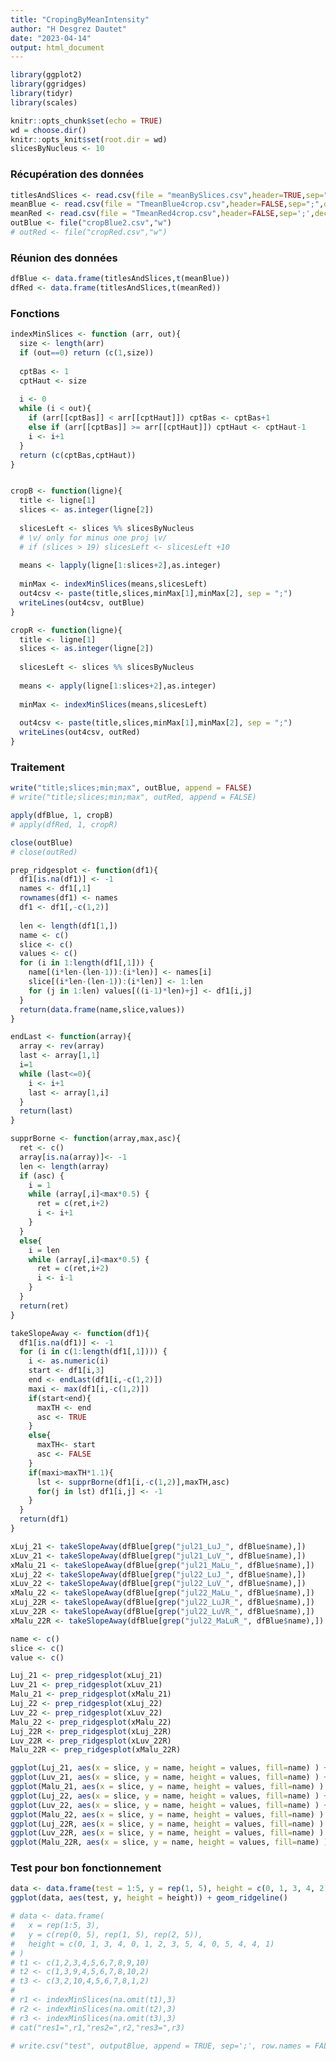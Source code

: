 ---
title: "CropingByMeanIntensity"
author: "H Desgrez Dautet"
date: "2023-04-14"
output: html_document
---

```{r library}
library(ggplot2)
library(ggridges)
library(tidyr)
library(scales)
```

```{r setup, include=FALSE}
knitr::opts_chunk$set(echo = TRUE)
wd = choose.dir()
knitr::opts_knit$set(root.dir = wd)
slicesByNucleus <- 10
```

### Récupération des données

```{r import}
titlesAndSlices <- read.csv(file = "meanBySlices.csv",header=TRUE,sep=";",dec=".")
meanBlue <- read.csv(file = "TmeanBlue4crop.csv",header=FALSE,sep=";",dec=".")
meanRed <- read.csv(file = "TmeanRed4crop.csv",header=FALSE,sep=';',dec='.')
outBlue <- file("cropBlue2.csv","w")
# outRed <- file("cropRed.csv","w")
```

### Réunion des données

```{r merge}
dfBlue <- data.frame(titlesAndSlices,t(meanBlue))
dfRed <- data.frame(titlesAndSlices,t(meanRed))
```

### Fonctions

```{r function}
indexMinSlices <- function (arr, out){
  size <- length(arr)
  if (out==0) return (c(1,size))
  
  cptBas <- 1
  cptHaut <- size
  
  i <- 0
  while (i < out){
    if (arr[[cptBas]] < arr[[cptHaut]]) cptBas <- cptBas+1
    else if (arr[[cptBas]] >= arr[[cptHaut]]) cptHaut <- cptHaut-1
    i <- i+1
  }
  return (c(cptBas,cptHaut))
}


cropB <- function(ligne){
  title <- ligne[1]
  slices <- as.integer(ligne[2])
  
  slicesLeft <- slices %% slicesByNucleus
  # \v/ only for minus one proj \v/
  # if (slices > 19) slicesLeft <- slicesLeft +10
  
  means <- lapply(ligne[1:slices+2],as.integer)
  
  minMax <- indexMinSlices(means,slicesLeft)
  out4csv <- paste(title,slices,minMax[1],minMax[2], sep = ";")
  writeLines(out4csv, outBlue)
}

cropR <- function(ligne){
  title <- ligne[1]
  slices <- as.integer(ligne[2])
  
  slicesLeft <- slices %% slicesByNucleus
  
  means <- apply(ligne[1:slices+2],as.integer)
  
  minMax <- indexMinSlices(means,slicesLeft)
  
  out4csv <- paste(title,slices,minMax[1],minMax[2], sep = ";")
  writeLines(out4csv, outRed)
}
```

### Traitement

```{r traitement}
write("title;slices;min;max", outBlue, append = FALSE)
# write("title;slices;min;max", outRed, append = FALSE)

apply(dfBlue, 1, cropB)
# apply(dfRed, 1, cropR)
```

```{r clear}
close(outBlue)
# close(outRed)
```



```{r fun2.1}
prep_ridgesplot <- function(df1){
  df1[is.na(df1)] <- -1
  names <- df1[,1]
  rownames(df1) <- names
  df1 <- df1[,-c(1,2)]
  
  len <- length(df1[1,])
  name <- c()
  slice <- c()
  values <- c()
  for (i in 1:length(df1[,1])) {
    name[(i*len-(len-1)):(i*len)] <- names[i]
    slice[(i*len-(len-1)):(i*len)] <- 1:len
    for (j in 1:len) values[((i-1)*len)+j] <- df1[i,j]
  }
  return(data.frame(name,slice,values))
}
```


```{r fun2.2}

endLast <- function(array){
  array <- rev(array)
  last <- array[1,1]
  i=1
  while (last<=0){
    i <- i+1
    last <- array[1,i]
  }
  return(last)
}

supprBorne <- function(array,max,asc){
  ret <- c()
  array[is.na(array)]<- -1
  len <- length(array)
  if (asc) {
    i = 1
    while (array[,i]<max*0.5) {
      ret = c(ret,i+2)
      i <- i+1
    }
  }
  else{
    i = len
    while (array[,i]<max*0.5) {
      ret = c(ret,i+2)
      i <- i-1
    }
  }
  return(ret)
}

takeSlopeAway <- function(df1){
  df1[is.na(df1)] <- -1
  for (i in c(1:length(df1[,1]))) {
    i <- as.numeric(i)
    start <- df1[i,3]
    end <- endLast(df1[i,-c(1,2)])
    maxi <- max(df1[i,-c(1,2)])
    if(start<end){
      maxTH <- end
      asc <- TRUE
    }
    else{
      maxTH<- start
      asc <- FALSE
    }
    if(maxi>maxTH*1.1){
      lst <- supprBorne(df1[i,-c(1,2)],maxTH,asc)
      for(j in lst) df1[i,j] <- -1
    }
  }
  return(df1)
}

```

```{r sep indiv}
xLuj_21 <- takeSlopeAway(dfBlue[grep("jul21_LuJ_", dfBlue$name),])
xLuv_21 <- takeSlopeAway(dfBlue[grep("jul21_LuV_", dfBlue$name),])
xMalu_21 <- takeSlopeAway(dfBlue[grep("jul21_MaLu_", dfBlue$name),])
xLuj_22 <- takeSlopeAway(dfBlue[grep("jul22_LuJ_", dfBlue$name),])
xLuv_22 <- takeSlopeAway(dfBlue[grep("jul22_LuV_", dfBlue$name),])
xMalu_22 <- takeSlopeAway(dfBlue[grep("jul22_MaLu_", dfBlue$name),])
xLuj_22R <- takeSlopeAway(dfBlue[grep("jul22_LuJR_", dfBlue$name),])
xLuv_22R <- takeSlopeAway(dfBlue[grep("jul22_LuVR_", dfBlue$name),])
xMalu_22R <- takeSlopeAway(dfBlue[grep("jul22_MaLuR_", dfBlue$name),])

name <- c()
slice <- c()
value <- c()

Luj_21 <- prep_ridgesplot(xLuj_21)
Luv_21 <- prep_ridgesplot(xLuv_21)
Malu_21 <- prep_ridgesplot(xMalu_21)
Luj_22 <- prep_ridgesplot(xLuj_22)
Luv_22 <- prep_ridgesplot(xLuv_22)
Malu_22 <- prep_ridgesplot(xMalu_22)
Luj_22R <- prep_ridgesplot(xLuj_22R)
Luv_22R <- prep_ridgesplot(xLuv_22R)
Malu_22R <- prep_ridgesplot(xMalu_22R)


```

```{r fig.height = 100, fig.width = 20 }

ggplot(Luj_21, aes(x = slice, y = name, height = values, fill=name) ) + geom_ridgeline(scale=0.03, alpha = 0.5, show.legend = FALSE)
ggplot(Luv_21, aes(x = slice, y = name, height = values, fill=name) ) + geom_ridgeline(scale=0.03, alpha = 0.5, show.legend = FALSE)
ggplot(Malu_21, aes(x = slice, y = name, height = values, fill=name) ) + geom_ridgeline(scale=0.03, alpha = 0.5, show.legend = FALSE)
ggplot(Luj_22, aes(x = slice, y = name, height = values, fill=name) ) + geom_ridgeline(scale=0.03, alpha = 0.5, show.legend = FALSE)
ggplot(Luv_22, aes(x = slice, y = name, height = values, fill=name) ) + geom_ridgeline(scale=0.03, alpha = 0.5, show.legend = FALSE)
ggplot(Malu_22, aes(x = slice, y = name, height = values, fill=name) ) + geom_ridgeline(scale=0.03, alpha = 0.5, show.legend = FALSE)
ggplot(Luj_22R, aes(x = slice, y = name, height = values, fill=name) ) + geom_ridgeline(scale=0.03, alpha = 0.5, show.legend = FALSE)
ggplot(Luv_22R, aes(x = slice, y = name, height = values, fill=name) ) + geom_ridgeline(scale=0.03, alpha = 0.5, show.legend = FALSE)
ggplot(Malu_22R, aes(x = slice, y = name, height = values, fill=name) ) + geom_ridgeline(scale=0.03, alpha = 0.5, show.legend = FALSE)

```

### Test pour bon fonctionnement

```{r test}
data <- data.frame(test = 1:5, y = rep(1, 5), height = c(0, 1, 3, 4, 2))
ggplot(data, aes(test, y, height = height)) + geom_ridgeline()

# data <- data.frame(
#   x = rep(1:5, 3),
#   y = c(rep(0, 5), rep(1, 5), rep(2, 5)),
#   height = c(0, 1, 3, 4, 0, 1, 2, 3, 5, 4, 0, 5, 4, 4, 1)
# )
# t1 <- c(1,2,3,4,5,6,7,8,9,10)
# t2 <- c(1,3,9,4,5,6,7,8,10,2)
# t3 <- c(3,2,10,4,5,6,7,8,1,2)
# 
# r1 <- indexMinSlices(na.omit(t1),3)
# r2 <- indexMinSlices(na.omit(t2),3)
# r3 <- indexMinSlices(na.omit(t3),3)
# cat("res1=",r1,"res2=",r2,"res3=",r3)

# write.csv("test", outputBlue, append = TRUE, sep=';', row.names = FALSE, col.names = FALSE)
```
